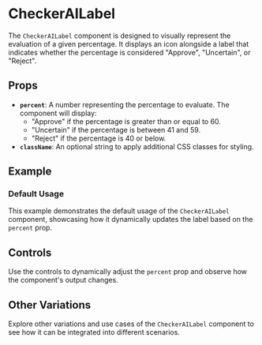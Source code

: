 

# CheckerAILabel

<Meta of={CheckerAILabelStories} />

The `CheckerAILabel` component is designed to visually represent the evaluation of a given percentage. It displays an icon alongside a label that indicates whether the percentage is considered "Approve", "Uncertain", or "Reject".

## Props

- **`percent`**: A number representing the percentage to evaluate. The component will display:
  - "Approve" if the percentage is greater than or equal to 60.
  - "Uncertain" if the percentage is between 41 and 59.
  - "Reject" if the percentage is 40 or below.
- **`className`**: An optional string to apply additional CSS classes for styling.

## Example

### Default Usage

<Story of={CheckerAILabelStories.Default} />

This example demonstrates the default usage of the `CheckerAILabel` component, showcasing how it dynamically updates the label based on the `percent` prop.

## Controls

<Controls />

Use the controls to dynamically adjust the `percent` prop and observe how the component's output changes.

## Other Variations

<Stories />

Explore other variations and use cases of the `CheckerAILabel` component to see how it can be integrated into different scenarios.
